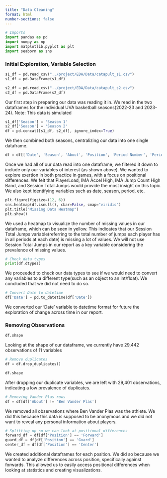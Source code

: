```yaml
---
title: "Data Cleaning"
format: html
number-sections: false
---
```

```python
# Imports
import pandas as pd
import numpy as np
import matplotlib.pyplot as plt
import seaborn as sns
```

### Initial Exploration, Variable Selection
```python
s1_df = pd.read_csv("../project/EDA/Data/catapult_s1.csv")
s1_df = pd.DataFrame(s1_df)

s2_df = pd.read_csv("../project/EDA/Data/catapult_s2.csv")
s2_df = pd.DataFrame(s2_df)
```

Our first step in preparing our data was reading it in. We read in the two dataframes for the individual UVA basketball seasons(2022-23 and 2023-24). Note: This data is simulated

```python
s1_df['Season'] = 'Season 1'
s2_df['Season'] = 'Season 2'
df = pd.concat([s1_df, s2_df], ignore_index=True)
```

We then combined both seasons, centralizing our data into one single dataframe.

```python
df = df[['Date', 'Season', 'About', 'Position', 'Period Number', 'Period', 'Total Player Load', 'Player Load Per Minute', 'IMA Accel High', 'IMA Jump Count High Band', 'Session Total Jumps']]
```

Once we had all of our data read into one dataframe, we filtered it down to include only our variables of interest (as shown above). We wanted to explore exertion in both practice in games, with a focus on positional differences. We felt that PlayerLoad, IMA Accel High, IMA Jump Count High Band, and Session Total Jumps would provide the most insight on this topic. We also kept identifying variables such as date, season, period, etc.

```python
plt.figure(figsize=(12, 6))
sns.heatmap(df.isnull(), cbar=False, cmap="viridis")
plt.title("Missing Data Heatmap")
plt.show()
```

We used a heatmap to visualize the number of missing values in our dataframe, which can be seen in yellow. This indicates that our Session Total Jumps variable(referring to the total number of jumps each player has in all periods at each date) is missing a lot of values. We will not use Session Total Jumps in our report as a key variable considering the prevalence of missing values. 

```python
# Check data types
print(df.dtypes)
```

We proceeded to check our data types to see if we would need to convert any variables to a different type(such as an object to an int/float). We concluded that we did not need to do so.

```python
# Convert Date to datetime
df['Date'] = pd.to_datetime(df['Date'])
```

We converted our 'Date' variable to datetime format for future the exploration of change across time in our report.

### Removing Observations
```python
df.shape
```

Looking at the shape of our dataframe, we currently have 29,442 observations of 11 variables

```python
# Remove duplicates
df = df.drop_duplicates()
```

```python
df.shape
```

After dropping our duplicate variables, we are left with 29,401 observations, indicating a low prevalence of duplicates.



```python
# Removing Vander Plas rows
df = df[df['About'] != 'Ben Vander Plas']
```

We removed all observations where Ben Vander Plas was the athlete. We did this because this data is supposed to be anonymous and we did not want to reveal any personal information about players.

```python
# Splitting up so we can look at positional differences
forward_df = df[df['Position'] == 'Forward']
guard_df = df[df['Position'] == 'Guard']
center_df = df[df['Position'] == 'Center']
```

We created additional dataframes for each position. We did so because we wanted to analyze differences across position, specifically against forwards. This allowed us to easily access positional differences when looking at statistics and creating visualizations.


